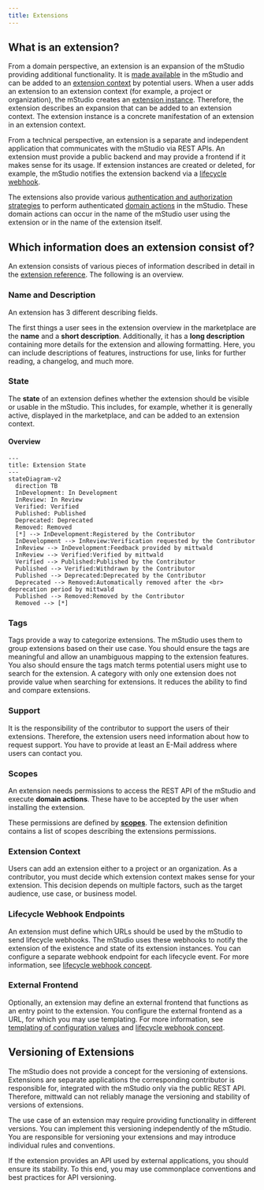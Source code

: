 ```yaml
---
title: Extensions
---
```


## What is an extension?

From a domain perspective, an extension is an expansion of the mStudio providing additional functionality.
It is [made available](../../how-to/create-extension) in the mStudio and can be added to an [extension context](../../glossary/#extension-context) by potential users.
When a user adds an extension to an extension context (for example, a project or organization), the mStudio creates an [extension instance](../../glossary#extension-instance).
Therefore, the extension describes an expansion that can be added to an extension context.
The extension instance is a concrete manifestation of an extension in an extension context.

From a technical perspective, an extension is a separate and independent application that communicates with the mStudio via REST APIs.
An extension must provide a public backend and may provide a frontend if it makes sense for its usage.
If extension instances are created or deleted, for example, the mStudio notifies the extension backend via a [lifecycle webhook](../concepts/lifecycle-webhooks).

The extensions also provide various [authentication and authorization strategies](../concepts/authentication) to perform authenticated [domain actions](../../glossary#domain-action) in the mStudio.
These domain actions can occur in the name of the mStudio user using the extension or in the name of the extension itself.

## Which information does an extension consist of?

An extension consists of various pieces of information described in detail in the [extension reference](../../reference/extensions).
The following is an overview.

### Name and Description

An extension has 3 different describing fields.

The first things a user sees in the extension overview in the marketplace are the **name** and a **short description**.
Additionally, it has a **long description** containing more details for the extension and allowing formatting.
Here, you can include descriptions of features, instructions for use, links for further reading, a changelog, and much more.

### State

The **state** of an extension defines whether the extension should be visible or usable in the mStudio.
This includes, for example, whether it is generally active, displayed in the marketplace, and can be added to an extension context.

#### Overview

```mermaid
---
title: Extension State
---
stateDiagram-v2
  direction TB
  InDevelopment: In Development
  InReview: In Review
  Verified: Verified
  Published: Published
  Deprecated: Deprecated
  Removed: Removed
  [*] --> InDevelopment:Registered by the Contributor
  InDevelopment --> InReview:Verification requested by the Contributor
  InReview --> InDevelopment:Feedback provided by mittwald
  InReview --> Verified:Verified by mittwald
  Verified --> Published:Published by the Contributor
  Published --> Verified:Withdrawn by the Contributor
  Published --> Deprecated:Deprecated by the Contributor
  Deprecated --> Removed:Automatically removed after the <br> deprecation period by mittwald
  Published --> Removed:Removed by the Contributor
  Removed --> [*]
```

### Tags

Tags provide a way to categorize extensions.
The mStudio uses them to group extensions based on their use case.
You should ensure the tags are meaningful and allow an unambiguous mapping to the extension features.
You also should ensure the tags match terms potential users might use to search for the extension.
A category with only one extension does not provide value when searching for extensions.
It reduces the ability to find and compare extensions.

### Support

It is the responsibility of the contributor to support the users of their extensions.
Therefore, the extension users need information about how to request support.
You have to provide at least an E-Mail address where users can contact you.

### Scopes

An extension needs permissions to access the REST API of the mStudio and execute **domain actions**.
These have to be accepted by the user when installing the extension.

These permissions are defined by [**scopes**](../concepts/scopes).
The extension definition contains a list of scopes describing the extensions permissions.

### Extension Context

Users can add an extension either to a project or an organization.
As a contributor, you must decide which extension context makes sense for your extension.
This decision depends on multiple factors, such as the target audience, use case, or business model.

### Lifecycle Webhook Endpoints

An extension must define which URLs should be used by the mStudio to send lifecycle webhooks.
The mStudio uses these webhooks to notify the extension of the existence and state of its extension instances.
You can configure a separate webhook endpoint for each lifecycle event.
For more information, see [lifecycle webhook concept](../concepts/lifecycle-webhooks).

### External Frontend

Optionally, an extension may define an external frontend that functions as an entry point to the extension.
You configure the external frontend as a URL, for which you may use templating.
For more information, see [templating of configuration values](../concepts/templating) and [lifecycle webhook concept](../concepts/lifecycle-webhooks).

## Versioning of Extensions

The mStudio does not provide a concept for the versioning of extensions.
Extensions are separate applications the corresponding contributor is responsible for, integrated with the mStudio only via the public REST API.
Therefore, mittwald can not reliably manage the versioning and stability of versions of extensions.

The use case of an extension may require providing functionality in different versions.
You can implement this versioning independently of the mStudio.
You are responsible for versioning your extensions and may introduce individual rules and conventions.

If the extension provides an API used by external applications, you should ensure its stability.
To this end, you may use commonplace conventions and best practices for API versioning.
